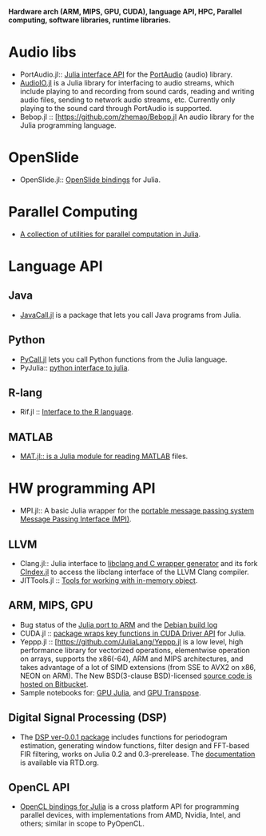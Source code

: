 '''Hardware arch (ARM, MIPS, GPU, CUDA), language API, HPC, Parallel computing, software libraries, runtime libraries.'''

= Audio libs =
* PortAudio.jl:: [https://github.com/ssfrr/PortAudio.jl Julia interface API] for the [http://en.wikipedia.org/wiki/PortAudio PortAudio] (audio) library.
* [https://github.com/ssfrr/AudioIO.jl AudioIO.jl] is a Julia library for interfacing to audio streams, which include playing to and recording from sound cards, reading and writing audio files, sending to network audio streams, etc. Currently only playing to the sound card through PortAudio is supported.
* Bebop.jl :: [https://github.com/zhemao/Bebop.jl  An audio library for the Julia programming language.


= OpenSlide =
* OpenSlide.jl:: [https://github.com/ihnorton/OpenSlide.jl OpenSlide bindings] for Julia.


= Parallel Computing =
* [https://github.com/amitmurthy/PTools.jl A collection of utilities for parallel computation in Julia].


= Language API =
== Java ==
* [http://aviks.github.io/JavaCall.jl/ JavaCall.jl] is a package that lets you call Java programs from Julia. 


== Python ==
* [https://github.com/stevengj/PyCall.jl PyCall.jl] lets you call Python functions from the Julia language.
* PyJulia:: [https://github.com/jakebolewski/pyjulia python interface to julia].

== R-lang ==
* Rif.jl :: [https://github.com/lgautier/Rif.jl Interface to the R language].

== MATLAB ==
* [https://github.com/simonster/MAT.jl MAT.jl:: is a Julia module for reading MATLAB] files.



= HW programming API =

* MPI.jl:: A basic Julia wrapper for the [https://github.com/lcw/MPI.jl portable message passing system Message Passing Interface (MPI)].

== LLVM ==
* Clang.jl:: Julia interface to [https://github.com/ihnorton/Clang.jl libclang and C wrapper generator] and its fork [https://github.com/vtjnash/CIndex.jl CIndex.jl] to access the libclang interface of the LLVM Clang compiler.
* JITTools.jl :: [https://github.com/loladiro/JITTools.jl Tools for working with in-memory object]. 


== ARM, MIPS, GPU ==
* Bug status of the [https://github.com/JuliaLang/julia/issues/3134 Julia port to ARM] and the [https://buildd.debian.org/status/fetch.php?pkg=julia&arch=armhf&ver=0.1.2%2Bdfsg-3&stamp=1368675598 Debian build log]
* CUDA.jl :: [https://github.com/lindahua/CUDA.jl package wraps key functions in CUDA Driver API] for Julia.
* Yeppp.jl :: [https://github.com/JuliaLang/Yeppp.jl is a low level, high performance library for vectorized operations, elementwise operation on arrays, supports the x86(-64), ARM and MIPS architectures, and takes advantage of a lot of SIMD extensions (from SSE to AVX2 on x86, NEON on ARM). The New BSD(3-clause BSD)-licensed [https://bitbucket.org/MDukhan/yeppp source code is hosted on Bitbucket].
* Sample notebooks for: [http://nbviewer.ipython.org/7436359 GPU Julia], and [http://nbviewer.ipython.org/7436439 GPU Transpose].


== Digital Signal Processing (DSP) ==
* The [https://github.com/JuliaDSP/DSP.jl DSP ver-0.0.1 package] includes functions for periodogram estimation, generating window functions, filter design and FFT-based FIR filtering, works on Julia 0.2 and 0.3-prerelease. The [http://dspjl.readthedocs.org/en/latest/ documentation] is available via RTD.org.


== OpenCL API ==
* [https://github.com/jakebolewski/OpenCL.jl OpenCL bindings for Julia] is a cross platform API for programming parallel devices, with implementations from AMD, Nvidia, Intel, and others; similar in scope to PyOpenCL. 



